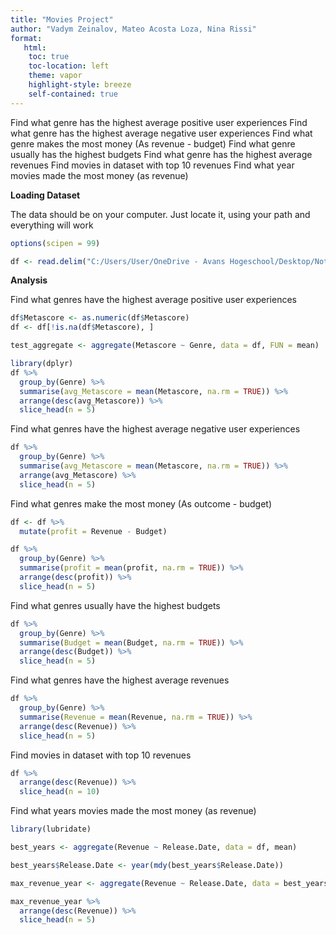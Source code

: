 ```yaml
---
title: "Movies Project"
author: "Vadym Zeinalov, Mateo Acosta Loza, Nina Rissi"
format:
   html:
    toc: true
    toc-location: left
    theme: vapor
    highlight-style: breeze
    self-contained: true
---
```


Find what genre has the highest average positive user experiences
Find what genre has the highest average negative user experiences
Find what genre makes the most money (As revenue - budget)
Find what genre usually has the highest budgets
Find what genre has the highest average revenues 
Find movies in dataset with top 10 revenues
Find what year movies made the most money (as revenue)


**Loading Dataset**

The data should be on your computer. Just locate it, using your path and everything will work


```r
options(scipen = 99)
```

```r
df <- read.delim("C:/Users/User/OneDrive - Avans Hogeschool/Desktop/Notre Dame/Grow Irish I/datawranglingpractice/movie_budget_rating.csv", fileEncoding="UTF-16LE", sep="\t", header=TRUE)
```

**Analysis**

Find what genres have the highest average positive user experiences

```r

df$Metascore <- as.numeric(df$Metascore)
df <- df[!is.na(df$Metascore), ]

test_aggregate <- aggregate(Metascore ~ Genre, data = df, FUN = mean)

library(dplyr)
df %>% 
  group_by(Genre) %>% 
  summarise(avg_Metascore = mean(Metascore, na.rm = TRUE)) %>% 
  arrange(desc(avg_Metascore)) %>% 
  slice_head(n = 5)


```



Find what genres have the highest average negative user experiences

```r
df %>% 
  group_by(Genre) %>% 
  summarise(avg_Metascore = mean(Metascore, na.rm = TRUE)) %>% 
  arrange(avg_Metascore) %>% 
  slice_head(n = 5)
```


Find what genres make the most money (As outcome - budget)

```r
df <- df %>% 
  mutate(profit = Revenue - Budget)

df %>% 
  group_by(Genre) %>% 
  summarise(profit = mean(profit, na.rm = TRUE)) %>% 
  arrange(desc(profit)) %>% 
  slice_head(n = 5)
```


Find what genres usually have the highest budgets

```r
df %>% 
  group_by(Genre) %>% 
  summarise(Budget = mean(Budget, na.rm = TRUE)) %>% 
  arrange(desc(Budget)) %>% 
  slice_head(n = 5)

```



Find what genres have the highest average revenues 

```r
df %>% 
  group_by(Genre) %>% 
  summarise(Revenue = mean(Revenue, na.rm = TRUE)) %>% 
  arrange(desc(Revenue)) %>% 
  slice_head(n = 5)
```



Find movies in dataset with top 10 revenues

```r
df %>% 
  arrange(desc(Revenue)) %>% 
  slice_head(n = 10)
```



Find what years movies made the most money (as revenue)
```r
library(lubridate)

best_years <- aggregate(Revenue ~ Release.Date, data = df, mean)

best_years$Release.Date <- year(mdy(best_years$Release.Date))

max_revenue_year <- aggregate(Revenue ~ Release.Date, data = best_years, max)

max_revenue_year %>% 
  arrange(desc(Revenue)) %>% 
  slice_head(n = 5)

```


